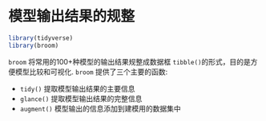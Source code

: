 # 模型输出结果的规整 {#broom}


```r
library(tidyverse)
library(broom)
```

`broom` 将常用的100+种模型的输出结果规整成数据框 `tibble()`的形式，目的是方便模型比较和可视化.
`broom` 提供了三个主要的函数:

- `tidy()` 提取模型输出结果的主要信息
- `glance()` 提取模型输出结果的完整信息
- `augment()` 模型输出的信息添加到建模用的数据集中
